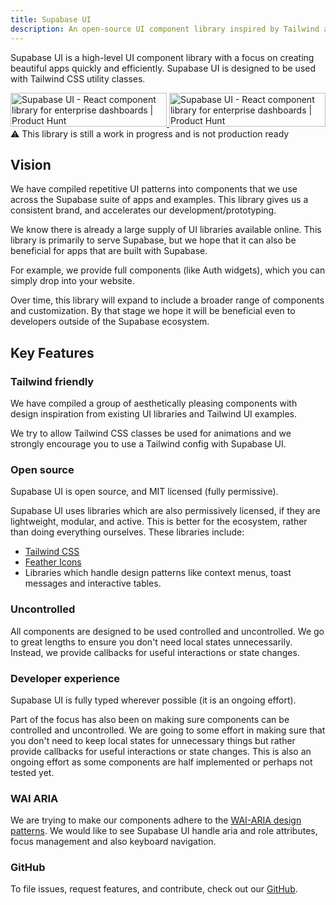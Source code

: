 ```yaml
---
title: Supabase UI
description: An open-source UI component library inspired by Tailwind and AntDesign.
---
```


Supabase UI is a high-level UI component library with a focus on creating beautiful apps quickly and efficiently.
Supabase UI is designed to be used with Tailwind CSS utility classes.

<div style={{ marginBottom: '13px' }}>
  <a
    href="https://www.producthunt.com/posts/supabase-ui?utm_source=badge-top-post-badge&utm_medium=badge&utm_souce=badge-supabase-ui"
    target="_blank"
  >
    <img
      src="https://api.producthunt.com/widgets/embed-image/v1/top-post-badge.svg?post_id=290768&theme=light&period=daily"
      alt="Supabase UI - React component library for enterprise dashboards | Product Hunt"
      style={{
        width: '250px',
        height: '54px',
        display: 'inline-block',
        margin: '0',
        marginRight: '8px',
        marginBottom: '8px',
      }}
      width="250"
      height="54"
    />
  </a>
  <a
    href="https://www.producthunt.com/posts/supabase-ui?utm_source=badge-top-post-badge&utm_medium=badge&utm_souce=badge-supabase-ui"
    target="_blank"
  >
    <img
      src="https://api.producthunt.com/widgets/embed-image/v1/top-post-badge.svg?post_id=290768&theme=light&period=weekly"
      alt="Supabase UI - React component library for enterprise dashboards | Product Hunt"
      style={{
        width: '250px',
        height: '54px',
        display: 'inline-block',
        margin: '0',
        marginBottom: '8px',
      }}
      width="250"
      height="54"
    />
  </a>
</div>

<div class="p-6 rounded bg-brand-500 bg-opacity-25 dark:bg-opacity-5 text-brand-800">
  ⚠️ This library is still a work in progress and is not production ready
</div>

## Vision

We have compiled repetitive UI patterns into components that we use across the Supabase suite of apps and examples.
This library gives us a consistent brand, and accelerates our development/prototyping.

We know there is already a large supply of UI libraries available online. This library is primarily to serve Supabase, but we hope that it
can also be beneficial for apps that are built with Supabase.

For example, we provide full components (like Auth widgets), which you can simply drop into your website.

Over time, this library will expand to include a broader range of components and customization. By that stage we hope it will be
beneficial even to developers outside of the Supabase ecosystem.

## Key Features

### Tailwind friendly

We have compiled a group of aesthetically pleasing components with design inspiration from existing UI libraries and Tailwind UI examples.

We try to allow Tailwind CSS classes be used for animations and we strongly encourage you to use a Tailwind config with Supabase UI.

### Open source

Supabase UI is open source, and MIT licensed (fully permissive).

Supabase UI uses libraries which are also permissively licensed, if they are lightweight, modular, and active. This is better for the ecosystem, rather than doing everything ourselves.
These libraries include:

- [Tailwind CSS](https://tailwindcss.com/)
- [Feather Icons](https://feathericons.com/)
- Libraries which handle design patterns like context menus, toast messages and interactive tables.

### Uncontrolled

All components are designed to be used controlled and uncontrolled.
We go to great lengths to ensure you don't need local states unnecessarily. Instead, we provide callbacks for useful interactions or state changes.

### Developer experience

Supabase UI is fully typed wherever possible (it is an ongoing effort).

Part of the focus has also been on making sure components can be controlled and uncontrolled.
We are going to some effort in making sure that you don't need to keep local states for unnecessary things but rather provide callbacks for useful interactions or state changes.
This is also an ongoing effort as some components are half implemented or perhaps not tested yet.

### WAI ARIA

We are trying to make our components adhere to the [WAI-ARIA design patterns](https://www.w3.org/TR/wai-aria-practices-1.2).
We would like to see Supabase UI handle aria and role attributes, focus management and also keyboard navigation.

### GitHub

To file issues, request features, and contribute, check out our [GitHub](https://github.com/supabase/ui).
